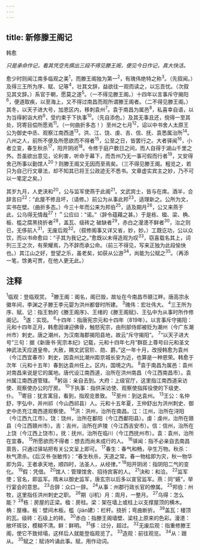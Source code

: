 ```yaml
---
---
---
```

title: 新修滕王阁记
---



韩愈

*只是承命作记，看其凭空先撰出三段不得见滕王阁，便见今日作记，真大快活。*

愈少时则闻江南多临观之美<sup>1</sup>，而滕王阁独为第一<sup>2</sup>，有瑰伟绝特之称<sup>3</sup>。（先叙闻。）及得三王所为序、赋、记等<sup>4</sup>，壮其文辞，益欲往一观而读之，以忘吾忧。（次叙见其文辞。）系官于朝，愿莫之遂<sup>5</sup>。（一不得见滕王阁。）十四年以言事斥守揭阳<sup>6</sup>，便道取疾，以至海上，又不得过南昌而观所谓滕王阁者。（二不得见滕王阁。）其冬，以天子进大号，加恩区内，移刺袁州<sup>7</sup>。袁于南昌为属邑<sup>8</sup>，私喜幸自语，以为当得躬诣大府<sup>9</sup>，受约束于下执事<sup>10</sup>。（先自添色。）及其无事且还，傥得一至其处，窍寄目偿所愿焉<sup>11</sup>。（一何曲折多态！）至州之七月<sup>12</sup>，诏以中书舍人太原王公为御史中丞、观察江南西道<sup>13</sup>。洪、江、饶、虔、吉、信、抚、袁悉属治所<sup>14</sup>。八州之人，前所不便及所愿欲而不得者<sup>15</sup>，公至之日，皆罢行之。大者驿闻<sup>16</sup>，小者立变，春生秋杀<sup>17</sup>，阳开阴闭<sup>18</sup>。令修于庭户数日之间，而人自得于湖山千里之外。吾虽欲出意见，论利害，听命于幕下，而吾州乃无一事可假而行者<sup>19</sup>，又安得舍己所事以勤馆人<sup>20</sup>？则滕王阁又无因而至焉矣。（三不得见滕王阁。粗览之，若只为自己行文章法，却不知其已将王公政迹无不悉书。文章虚实宾主之妙，乃不可以一笔定之矣。）

其岁九月，人吏浃和<sup>20</sup>，公与监军使燕于此阁<sup>21</sup>。文武宾士，皆与在席。酒半，合辞言曰<sup>22</sup>：“此屋不修且坏，（请修。）前公为从事此邦<sup>23</sup>，适理新之。公所为文，实书在壁。（曲折多态。）今三十年而公来为邦伯<sup>25</sup>，适及期月<sup>26</sup>，公又来燕于此，公乌得无情哉<sup>27</sup>！＂公应曰：“诺。”（辞令蕴藉之甚。）于是栋、楹、梁、桷、板、槛之腐黑挠折者<sup>28</sup>，盖瓦、级砖之
破缺者<sup>29</sup>，赤白之漫漶不鲜者<sup>30</sup>，治之则已，无侈前人<sup>31</sup>，无废后观<sup>32</sup>。（叙修阁事又详又省，妙，妙。）工既讫功，公以众饮，而以书命愈曰：“子其为我记之。”愈既以未得造观为叹<sup>33</sup>，窃喜载名其上，词列三王之次，有荣耀焉，乃不辞而承公命。（前三不得见，写来正独为此段愉快也。）其江山之好，登望之乐，虽老矣，如获从公游<sup>34</sup>，尚能为公赋之<sup>35</sup>。（再添一笔，馀勇可贾，在他人更无此。）

## 注释

<sup>1</sup>临观：登临观赏。
<sup>2</sup>滕王阁：阁名，阁已毁，故址在今南昌市赣江畔。唐高宗永徽年间，李渊之子滕王李元婴为洪州都督时所建。
<sup>3</sup>瑰伟：宏壮伟大。
<sup>4</sup>三王所为序、赋、记：指王勃的《滕王阁序》、王绪的《滕王阁赋》、王弘中为从事时所作修阁记。
<sup>5</sup>遂：实现。
<sup>6</sup>十四年：指唐宪宗元和十四年（819年）。以言事斥守揭阳：元和十四年正月，韩愈因谏迎佛骨，触怒宪宗，由刑部侍郎被贬为潮州（今广东潮州市）刺史。唐之潮州，为汉南海郡揭阳县地，故云“斥守揭阳”。
<sup>7</sup>“以天子进大号”三句：据《新唐书·宪宗本纪》记载，元和十四年七月“群臣上尊号曰元和圣文神武法天应道皇帝。大赦，赐文武官阶、勋、爵。”这一年十月，改授韩愈为袁州（今江西宜春市）刺史，因袁州比潮州距京城长安为近，也算是一种恩荣。韩愈于次年（元和十五年）春到达袁州任上。区内，国境之内。
<sup>8</sup>袁于南昌为属邑：袁州对南昌来说是它的属地。唐代设江南西道，治所在洪州南昌（今江西南昌市）。袁州属江南西道管辖。
<sup>9</sup>躬诣：亲自去到。大府：上级官厅，这里指江南西道采访使、观察使办公的厅房。
<sup>10</sup>下执事：指供采访使、观察使指挥役使的下级吏、仆。
<sup>11</sup>寄目：犹言寓目，看到，指观览景致。
<sup>12</sup>至州：到达袁州。
<sup>13</sup>王公：名仲舒，字弘中，并州祁（今山西祁县）人。元和十五年夏，王仲舒出为洪州刺史、御史中丞充江南西道观察使。
<sup>14</sup>洪：洪州，治所在南昌。江：江州，治所在浔阳（今江西九江市）。饶：饶州，治所在鄱阳（今江西鄱阳县）。虔：虔州，治所在赣县（今江西赣州市）。吉：吉州，治所在庐陵（今江西吉安市）。信：信州，治所在上饶（今江西上饶市）。抚：抚州，治所在临川（今江西抚州市）。袁：袁州，治所在宜春。
<sup>15</sup>所愿欲而不得者：想去而尚未成行的人。
<sup>16</sup>驿闻：指不必亲自去南昌禀告，只通过驿站把有关公文呈上即可。
<sup>17</sup>春生：春气和畅，孕生万物。秋杀：秋气肃杀。《后汉书·张敏传》：“春生秋杀，天道之常。春一物枯即为灾，秋一物华即为异。王者承天地，顺四时，法圣人，从经律。”
<sup>18</sup>阳开阴闭：指阴阳二气的变化。
<sup>19</sup>假：凭借。
<sup>20</sup>馆人：管理馆舍、招待宾客的人。
<sup>21</sup>決和：和洽。
<sup>22</sup>监军使；官名，即监军。隋末以御史监军，唐玄宗以后多以宣官监军。燕：同“嬿”，举行宴会的意思。
<sup>23</sup>合辞：众口一辞。
<sup>24</sup>从事：州郡行政长官的僚属。
<sup>25</sup>邦伯：州牧，这里指任洪州刺史之职。
<sup>26</sup>期（jī机）月：周月，一整月。
<sup>27</sup>乌得：怎么能？
<sup>28</sup>栋：房屋的正梁。楹：房柱。梁：架在墙上或柱上以支撑屋顶的横木。桷：屋椽。板：壁间木板。槛（jiàn建）：栏杆。挠折；弯曲断折。
<sup>39</sup>盖瓦：楼顶的瓦。级砖：石级上的砖。
<sup>30</sup>赤白：指滕王阁墙壁、梁柱上原来的色彩。漫漶：敞坏斑驳，模糊不清。鲜：鲜明。
<sup>31</sup>侈：过分，超过。
<sup>32</sup>无废后观：指重修滕王阁，使它不致倾塌，这样后人就能登临观览了。
<sup>33</sup>造观：前往观览。
<sup>34</sup>从：跟从。
<sup>35</sup>赋之：赋诗吟诵此事。赋，用作动词。